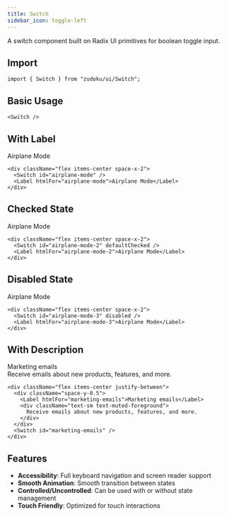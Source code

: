 ```yaml
---
title: Switch
sidebar_icon: toggle-left
---
```



A switch component built on Radix UI primitives for boolean toggle input.

## Import

```tsx
import { Switch } from "zudoku/ui/Switch";
```

## Basic Usage

<Switch />

```tsx
<Switch />
```

## With Label

<div className="flex items-center space-x-2">
  <Switch id="airplane-mode" />
  <Label htmlFor="airplane-mode">Airplane Mode</Label>
</div>

```tsx
<div className="flex items-center space-x-2">
  <Switch id="airplane-mode" />
  <Label htmlFor="airplane-mode">Airplane Mode</Label>
</div>
```

## Checked State

<div className="flex items-center space-x-2">
  <Switch id="airplane-mode-2" defaultChecked />
  <Label htmlFor="airplane-mode-2">Airplane Mode</Label>
</div>

```tsx
<div className="flex items-center space-x-2">
  <Switch id="airplane-mode-2" defaultChecked />
  <Label htmlFor="airplane-mode-2">Airplane Mode</Label>
</div>
```

## Disabled State

<div className="flex items-center space-x-2">
  <Switch id="airplane-mode-3" disabled />
  <Label htmlFor="airplane-mode-3">Airplane Mode</Label>
</div>

```tsx
<div className="flex items-center space-x-2">
  <Switch id="airplane-mode-3" disabled />
  <Label htmlFor="airplane-mode-3">Airplane Mode</Label>
</div>
```

## With Description

<div className="flex items-center justify-between">
  <div className="space-y-0.5">
    <Label htmlFor="marketing-emails">Marketing emails</Label>
    <div className="text-sm text-muted-foreground">
      Receive emails about new products, features, and more.
    </div>
  </div>
  <Switch id="marketing-emails" />
</div>

```tsx
<div className="flex items-center justify-between">
  <div className="space-y-0.5">
    <Label htmlFor="marketing-emails">Marketing emails</Label>
    <div className="text-sm text-muted-foreground">
      Receive emails about new products, features, and more.
    </div>
  </div>
  <Switch id="marketing-emails" />
</div>
```

## Features

- **Accessibility**: Full keyboard navigation and screen reader support
- **Smooth Animation**: Smooth transition between states
- **Controlled/Uncontrolled**: Can be used with or without state management
- **Touch Friendly**: Optimized for touch interactions
